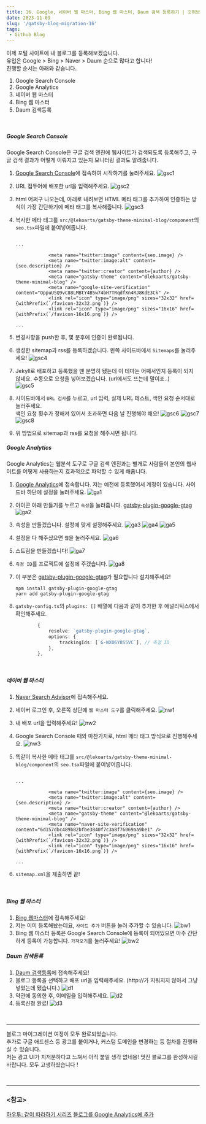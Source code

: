 ```yaml
---
title: 16. Google, 네이버 웹 마스터, Bing 웹 마스터, Daum 검색 등록하기 | 깃허브 블로그 Gatsby 'minimal-blog' 테마로 마이그레이션 하기
date: 2023-11-09
slug: '/gatsby-blog-migration-16'
tags:
 - Github Blog
---
```


이제 포털 사이트에 내 블로그를 등록해보겠습니다.   
유입은 Google > Bing > Naver > Daum 순으로 많다고 합니다!   
진행할 순서는 아래와 같습니다.

1. Google Search Console
2. Google Analytics
3. 네이버 웹 마스터
4. Bing 웹 마스터
5. Daum 검색등록

<br />

##### Google Search Console
Google Search Console은 구글 검색 엔진에 웹사이트가 검색되도록 등록해주고, 구글 검색 결과가 어떻게 이뤄지고 있는지 모니터링 결과도 알려줍니다. 

1. [Google Search Console](https://search.google.com/search-console/about)에 접속하여 시작하기를 눌러주세요.
![gsc1](./gsc_1.png)

2. URL 접두어에 배포한 url을 입력해주세요.
![gsc2](./gsc_2.png)
3. html 어쩌구 나오는데, 아래로 내려보면 HTML 메타 태그를 추가하여 인증하는 방식이 가장 간단하기에 메타 태그를 복사해줍니다.
![gsc3](./gsc_3.png)
4. 복사한 메타 태그를 `src/@lekoarts/gatsby-theme-minimal-blog/component`의 `seo.tsx`파일에 붙여넣어줍니다.

    ```tsx title="src/@lekoarts/gatsby-theme-minimal-blog/component/seo.tsx" highlight=7

    ...

                <meta name="twitter:image" content={seo.image} />
                <meta name="twitter:image:alt" content={seo.description} />
                <meta name="twitter:creator" content={author} />
                <meta name="gatsby-theme" content="@lekoarts/gatsby-theme-minimal-blog" />
                <meta name="google-site-verification" content="OppuUSQ9vC88LMBtY4B5w74bH7TRqdfXn4RJ8KdE3Ck" />
                <link rel="icon" type="image/png" sizes="32x32" href={withPrefix(`/favicon-32x32.png`)} />
                <link rel="icon" type="image/png" sizes="16x16" href={withPrefix(`/favicon-16x16.png`)} />

    ...

    ```
5. 변경사항을 push한 후, 몇 분후에 인증이 완료됩니다.
6. 생성한 sitemap과 rss를 등록하겠습니다. 왼쪽 사이드바에서 `Sitemaps`를 눌러주세요!
![gsc4](./gsc_4.png)
7. Jekyll로 배포하고 등록했을 땐 분명히 됐는데 이 테마는 어째서인지 등록이 되지 않네요. 수동으로 요청을 넣어보겠습니다. (url에서도 뜨는데 말이죠..)   
![gsc5](./gsc_5.png)
8. 사이드바에서 `URL 검사`를 누르고, url 입력, 실제 URL 테스트, 색인 요청 순서대로 눌러주세요.   
색인 요청 횟수가 정해져 있어서 초과하면 다음 날 진행해야 해요!
![gsc6](./gsc_6.png)
![gsc7](./gsc_7.png)
![gsc8](./gsc_8.png)
9. 위 방법으로 sitemap과 rss를 요청을 해주시면 됩니다.

##### Google Analytics
Google Analytics는 웹분석 도구로 구글 검색 엔진과는 별개로 사람들이 본인의 웹사이트를 어떻게 사용하는지 효과적으로 파악할 수 있게 해줍니다.

1. [Google Analytics](https://analytics.google.com/)에 접속합니다. 저는 예전에 등록했어서 계정이 있습니다. 사이드바 하단에 설정을 눌러주세요.
![ga1](./ga_1.png)
2. 아이콘 아래 만들기를 누르고 `속성`을 눌러줍니다.
[gatsby-plugin-google-gtag](https://www.gatsbyjs.com/plugins/gatsby-plugin-google-gtag/)
![ga2](./ga_2.png)
3. 속성을 만들겠습니다. 설정에 맞게 설정해주세요.
![ga3](./ga_3.png)
![ga4](./ga_4.png)
![ga5](./ga_5.png)
4. 설정을 다 해주셨으면 `웹`을 눌러주세요.
![ga6](./ga_6.png)
5. 스트림을 만들겠습니다!
![ga7](./ga_7.png)
6. `측정 ID`를 프로젝트에 설정에 주겠습니다.
![ga8](./ga_8.png)
7. 이 부분은 [gatsby-plugin-google-gtag](https://www.gatsbyjs.com/plugins/gatsby-plugin-google-gtag/)가 필요합니다 설치해주세요!
    ```
    npm install gatsby-plugin-google-gtag
    yarn add gatsby-plugin-google-gtag
    ```
8. `gatsby-config.ts`의 `plugins: []` 배열에 다음과 같이 추가한 후 애널리틱스에서 확인해주세요.

    ```ts title="gatsby-config.ts"
            {
                resolve: `gatsby-plugin-google-gtag`,
                options: {
                    trackingIds: [`G-WX06Y8S5VC`], // 측정 ID
                },
            },
    ```

<br/>

##### 네이버 웹 마스터

1. [Naver Search Advisor](https://searchadvisor.naver.com/)에 접속해주세요.
2. 네이버 로그인 후, 오른쪽 상단에 `웹 마스터 도구`를 클릭해주세요.
![nw1](./nw_1.png)
3. 내 배포 url을 입력해주세요!
![nw2](./nw_2.png)
4. Google Search Console 때와 마찬가지로, html 메타 태그 방식으로 진행해주세요.
![nw3](./nw_3.png)
5. 똑같이 복사한 메타 태그를 `src/@lekoarts/gatsby-theme-minimal-blog/component`의 `seo.tsx`파일에 붙여넣어줍니다.

    ```tsx title="src/@lekoarts/gatsby-theme-minimal-blog/component/seo.tsx" highlight=7

    ...

                <meta name="twitter:image" content={seo.image} />
                <meta name="twitter:image:alt" content={seo.description} />
                <meta name="twitter:creator" content={author} />
                <meta name="gatsby-theme" content="@lekoarts/gatsby-theme-minimal-blog" />
                <meta name="naver-site-verification" content="6d157dbc489b82bfbe3840f7c3a8f76069aa9be1" />
                <link rel="icon" type="image/png" sizes="32x32" href={withPrefix(`/favicon-32x32.png`)} />
                <link rel="icon" type="image/png" sizes="16x16" href={withPrefix(`/favicon-16x16.png`)} />

    ...

    ```
6. `sitemap.xml`을 제출하면 끝!

<br/>

##### Bing 웹 마스터

1. [Bing 웹마스터](https://www.bing.com/webmasters)에 접속해주세요!
2. 저는 이미 등록해놨는데요, `사이트 추가` 버튼을 눌러 추가할 수 있습니다.
![bw1](./bw_1.png)
3. Bing 웹 마스터 등록은 Google Search Console에 등록이 되어있으면 아주 간단하게 등록이 가능합니다. `가져오기`를 눌러주세요!
![bw2](./bw_2.png)


##### Daum 검색등록

1. [Daum 검색등록](https://register.search.daum.net/index.daum)에 접속해주세요!
2. 블로그 등록을 선택하고 배포 url을 입력해주세요. (http://가 지워지지 않아서 그냥 넣었는데 됐습니다.)
![d1](./d_1.png)
3. 약관에 동의한 후, 이메일을 입력해주세요.
![d2](./d_2.png)
4. 등록신청 완료!
![d3](./d_3.png)

<br/>

---

블로그 마이그레이션 여정이 모두 완료되었습니다.   
추가로 구글 애드센스 등 광고를 붙이거나, 커스텀 도메인을 변경하는 등 절차를 진행하실 수 있습니다.   
저는 광고 UI가 지저분하다고 느껴서 아직 붙일 생각 없네용!
멋진 블로그를 완성하시길 바랍니다. 모두 고생하셨습니다 !

<br/>

---

### \<참고>

[하우투: 같이 따라하기 시리즈](https://devinlife.com/howto/)
[블로그를 Google Analytics에 추가](https://ha-young.github.io/2020/gatsby/Add-Google-Analytics/)